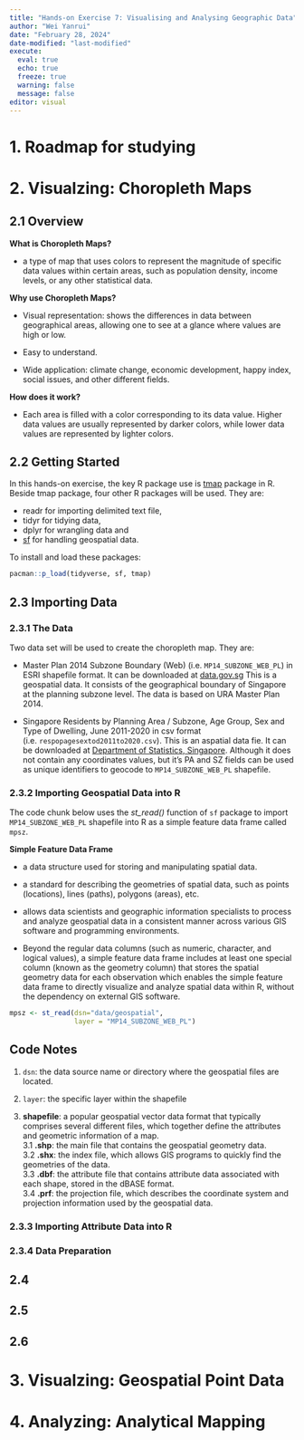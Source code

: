```yaml
---
title: "Hands-on Exercise 7: Visualising and Analysing Geographic Data"
author: "Wei Yanrui"
date: "February 28, 2024"
date-modified: "last-modified"
execute: 
  eval: true
  echo: true
  freeze: true
  warning: false
  message: false
editor: visual
---
```


# 1. Roadmap for studying

# 2. Visualzing: Choropleth Maps

## 2.1 Overview

**What is Choropleth Maps?**

-   a type of map that uses colors to represent the magnitude of specific data values within certain areas, such as population density, income levels, or any other statistical data.

**Why use Choropleth Maps?**

-   Visual representation: shows the differences in data between geographical areas, allowing one to see at a glance where values are high or low.

-   Easy to understand.

-   Wide application: climate change, economic development, happy index, social issues, and other different fields.

**How does it work?**

-   Each area is filled with a color corresponding to its data value. Higher data values are usually represented by darker colors, while lower data values are represented by lighter colors.

## 2.2 Getting Started

In this hands-on exercise, the key R package use is [tmap](https://cran.r-project.org/web/packages/tmap/) package in R. Beside tmap package, four other R packages will be used. They are:

-   readr for importing delimited text file,
-   tidyr for tidying data,
-   dplyr for wrangling data and
-   [sf](https://cran.r-project.org/web/packages/sf/) for handling geospatial data.

To install and load these packages:

```r
pacman::p_load(tidyverse, sf, tmap)
```

## 2.3 Importing Data

### 2.3.1 The Data

Two data set will be used to create the choropleth map. They are:

-   Master Plan 2014 Subzone Boundary (Web) (i.e. `MP14_SUBZONE_WEB_PL`) in ESRI shapefile format. It can be downloaded at [data.gov.sg](https://beta.data.gov.sg/) This is a geospatial data. It consists of the geographical boundary of Singapore at the planning subzone level. The data is based on URA Master Plan 2014.

-   Singapore Residents by Planning Area / Subzone, Age Group, Sex and Type of Dwelling, June 2011-2020 in csv format (i.e. `respopagesextod2011to2020.csv`). This is an aspatial data fie. It can be downloaded at [Department of Statistics, Singapore](https://www.singstat.gov.sg/). Although it does not contain any coordinates values, but it’s PA and SZ fields can be used as unique identifiers to geocode to `MP14_SUBZONE_WEB_PL` shapefile.

### 2.3.2 Importing Geospatial Data into R

The code chunk below uses the *st_read()* function of `sf` package to import `MP14_SUBZONE_WEB_PL` shapefile into R as a simple feature data frame called `mpsz`.

**Simple Feature Data Frame**

-   a data structure used for storing and manipulating spatial data.

-   a standard for describing the geometries of spatial data, such as points (locations), lines (paths), polygons (areas), etc.

-   allows data scientists and geographic information specialists to process and analyze geospatial data in a consistent manner across various GIS software and programming environments.

-   Beyond the regular data columns (such as numeric, character, and logical values), a simple feature data frame includes at least one special column (known as the geometry column) that stores the spatial geometry data for each observation which enables the simple feature data frame to directly visualize and analyze spatial data within R, without the dependency on external GIS software.

```r
mpsz <- st_read(dsn="data/geospatial",
                layer = "MP14_SUBZONE_WEB_PL")
```

::: {.callout-note icon="false"}
## Code Notes

1.  `dsn`: the data source name or directory where the geospatial files are located.

2.  `layer`: the specific layer within the shapefile

3.  **shapefile**: a popular geospatial vector data format that typically comprises several different files, which together define the attributes and geometric information of a map.\
    3.1 **.shp**: the main file that contains the geospatial geometry data.\
    3.2 **.shx**: the index file, which allows GIS programs to quickly find the geometries of the data.\
    3.3 **.dbf**: the attribute file that contains attribute data associated with each shape, stored in the dBASE format.\
    3.4 **.prf**: the projection file, which describes the coordinate system and projection information used by the geospatial data.
:::

### 2.3.3 Importing Attribute Data into R

### 2.3.4 Data Preparation

## 2.4

## 2.5

## 2.6

# 3. Visualzing: Geospatial Point Data

# 4. Analyzing: Analytical Mapping
